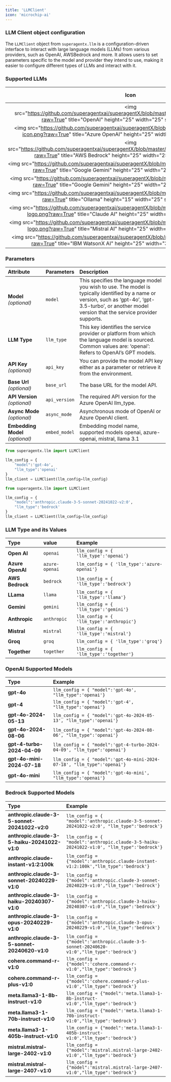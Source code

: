 ```yaml
---
title: 'LLMClient'
icon: 'microchip-ai'
---
```


### LLM Client object configuration
The `LLMClient` object from `superagentx.llm` is a configuration-driven interface to interact with large language models (LLMs) from various
providers, such as OpenAI, AWSBedrock and more. It allows users to set parameters specific to the model and
provider they intend to use, making it easier to configure different types of LLMs and interact with it.

### Supported LLMs

| Icon                                                                                                                                                                                         | LLM Name          |
|:-----------------------------------------------------------------------------------------------------------------------------------------:                                                   | :---------------  |
| <img src="https://github.com/superagentxai/superagentX/blob/master/docs/images/llms/openai.png?raw=True" title="OpenAI" height="25" width="25" style={{ margin: 0 }} />                      | **OpenAI**        |
| <img src="https://github.com/superagentxai/superagentX/blob/master/docs/images/llms/azure-icon.png?raw=True" title="Azure OpenAI" height="25" width="25" style={{ margin: 0 }} />            | **Azure OpenAI**  |
| <img src="https://github.com/superagentxai/superagentX/blob/master/docs/images/llms/awsbedrock.png?raw=True" title="AWS Bedrock" height="25" width="25" style={{ margin: 0 }} />             | **AWS Bedrock**   |
| <img src="https://github.com/superagentxai/superagentX/blob/master/docs/images/llms/gemini.png?raw=True" title="Google Gemini" height="25" width="25" style={{ margin: 0 }} />               | **Google Gemini** |
| <img src="https://github.com/superagentxai/superagentX/blob/master/docs/images/llms/meta.png?raw=True" title="Google Gemini" height="25" width="25" style={{ margin: 0 }} />                 | **Meta Llama**    |
| <img src="https://github.com/superagentxai/superagentX/blob/master/docs/images/llms/ollama.png?raw=True" title="Ollama" height="15" width="25" style={{ margin: 0 }} />                      | **Ollama**        |
| <img src="https://github.com/superagentxai/superagentX/blob/master/docs/images/llms/claude-ai-logo.png?raw=True" title="Claude AI" height="25" width="25" style={{ margin: 0 }} />           | **Claude AI**     |
| <img src="https://github.com/superagentxai/superagentX/blob/master/docs/images/llms/mistral-ai-logo.png?raw=True" title="Mistral AI" height="25" width="35" style={{ margin: 0 }} />         | **Mistral AI**    |
| <img src="https://github.com/superagentxai/superagentX/blob/master/docs/images/llms/ibm.png?raw=True" title="IBM WatsonX AI" height="25" width="35" style={{ margin: 0 }} />                 | **IBM WatsonX**   |


### Parameters
| Attribute                          | Parameters             | Description                                                                                                                                                                                                |
| :--------------------              | :----------------      | :-------------------------------------                                                                                                                                                                     |
| **Model** _(optional)_             | `model`                | This specifies the language model you wish to use. The model is typically identified by a name or version, such as ‘gpt-4o’, ‘gpt-3.5-turbo’, or another model version that the service provider supports. |
| **LLM Type**                       | `llm_type`             | This key identifies the service provider or platform from which the language model is sourced. Common values are: ‘openai’: Refers to OpenAI’s GPT models.                                                 |
| **API Key**  _(optional)_          | `api_key`              | You can provide the model API key either as a parameter or retrieve it from the environment.                                                                                                               |
| **Base Url** _(optional)_          | `base_url`             | The base URL for the model API.                                                                                                                                                                            |
| **API Version** _(optional)_       | `api_version`          | The required API version for the Azure OpenAI llm_type.                                                                                                                                                    |
| **Async Mode**  _(optional)_       | `async_mode`           | Asynchronous mode of OpenAI or Azure OpenAI client.                                                                                                                                                        |
| **Embedding Model** _(optional)_   | `embed_model`          | Embedding model name, supported models openai, azure-openai, mistral, llama 3.1                                                                                                                            |


```python OpenAI
from superagentx.llm import LLMClient

llm_config = {
    "model":'gpt-4o',
    "llm_type":'openai'
}
llm_client = LLMClient(llm_config=llm_config)
```

```python AWSBedrock
from superagentx.llm import LLMClient

llm_config = {
    "model":'anthropic.claude-3-5-sonnet-20241022-v2:0',
    "llm_type":'bedrock'
}
llm_client = LLMClient(llm_config=llm_config)
```

### LLM Type and its Values

| Type                               | value                  | Example                                     |
| :--------------------              | :----------------      | :-------------------------------------      |
| **Open AI**                        | `openai`               | `llm_config = { 'llm_type':'openai'}`       |
| **Azure OpenAI**                   | `azure-openai`         | `llm_config = { 'llm_type':'azure-openai'}` |
| **AWS Bedrock**                    | `bedrock`              | `llm_config = { 'llm_type':'bedrock'}`      |
| **LLama**                          | `llama`                | `llm_config = { 'llm_type':'llama'}`        |
| **Gemini**                         | `gemini`               | `llm_config = { 'llm_type':'gemini'}`       |
| **Anthropic**                      | `anthropic`            | `llm_config = { 'llm_type':'anthropic'}`    |
| **Mistral**                        | `mistral`              | `llm_config = { 'llm_type':'mistral'}`      |
| **Groq**                           | `groq`                 | `llm_config = { 'llm_type':'groq'}`         |
| **Together**                       | `together`             | `llm_config = { 'llm_type':'together'}`     |

### OpenAI Supported Models

| Type                               | Example                                                                          |
| :--------------------              | :----------------------------------------------------------                      |
| **gpt-4o**                         | ```llm_config = { "model":'gpt-4o', "llm_type":'openai'}```                      |
| **gpt-4**                          | ```llm_config = { "model":'gpt-4', "llm_type":'openai'}```                       |
| **gpt-4o-2024-05-13**              | ```llm_config = { "model":'gpt-4o-2024-05-13', "llm_type":'openai'}```           |
| **gpt-4o-2024-08-06**              | ```llm_config = { "model":'gpt-4o-2024-08-06', "llm_type":'openai'}```           |
| **gpt-4-turbo-2024-04-09**         | ```llm_config = { "model":'gpt-4-turbo-2024-04-09', "llm_type":'openai'}```      |
| **gpt-4o-mini-2024-07-18**         | ```llm_config = { "model":'gpt-4o-mini-2024-07-18', "llm_type":'openai'}```      |
| **gpt-4o-mini**                    | ```llm_config = { "model":'gpt-4o-mini', "llm_type":'openai'}```                 |


### Bedrock Supported Models

| Type                                           | Example                                                                                            |
| :--------------------                          | :----------------------------------------------------------                                        |
| **anthropic.claude-3-5-sonnet-20241022-v2:0**  | ```llm_config = { "model":'anthropic.claude-3-5-sonnet-20241022-v2:0', "llm_type":'bedrock'}```    |
| **anthropic.claude-3-5-haiku-20241022-v1:0**   | ```llm_config = { "model":'anthropic.claude-3-5-haiku-20241022-v1:0', "llm_type":'bedrock'}```     |
| **anthropic.claude-instant-v1:2:100k**         | ```llm_config = {"model":'anthropic.claude-instant-v1:2:100k',"llm_type":'bedrock'}```             |
| **anthropic.claude-3-sonnet-20240229-v1:0**    | ```llm_config = {"model":'anthropic.claude-3-sonnet-20240229-v1:0',"llm_type":'bedrock'}```        |
| **anthropic.claude-3-haiku-20240307-v1:0**     | ```llm_config = {"model":'anthropic.claude-3-haiku-20240307-v1:0',"llm_type":'bedrock'}```         |
| **anthropic.claude-3-opus-20240229-v1:0**      | ```llm_config = {"model":'anthropic.claude-3-opus-20240229-v1:0',"llm_type":'bedrock'}```          |
| **anthropic.claude-3-5-sonnet-20240620-v1:0**  | ```llm_config = {"model":'anthropic.claude-3-5-sonnet-20240620-v1:0',"llm_type":'bedrock'}```      |
| **cohere.command-r-v1:0**                      | ```llm_config = {"model":'cohere.command-r-v1:0',"llm_type":'bedrock'}```                          |
| **cohere.command-r-plus-v1:0**                 | ```llm_config = {"model":'cohere.command-r-plus-v1:0',"llm_type":'bedrock'}```                     |
| **meta.llama3-1-8b-instruct-v1:0**             | ```llm_config = {"model":'meta.llama3-1-8b-instruct-v1:0',"llm_type":'bedrock'}```                 |
| **meta.llama3-1-70b-instruct-v1:0**            | ```llm_config = {"model":'meta.llama3-1-70b-instruct-v1:0',"llm_type":'bedrock'}```                |
| **meta.llama3-1-405b-instruct-v1:0**           | ```llm_config = {"model":'meta.llama3-1-405b-instruct-v1:0',"llm_type":'bedrock'}```               |
| **mistral.mistral-large-2402-v1:0**            | ```llm_config = {"model":'mistral.mistral-large-2402-v1:0',"llm_type":'bedrock'}```                |
| **mistral.mistral-large-2407-v1:0**            | ```llm_config = {"model":'mistral.mistral-large-2407-v1:0',"llm_type":'bedrock'}```                |
